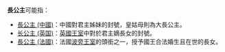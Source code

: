 '''長公主'''可能指：
*[[公主_(東亞)|長公主 (中國)]]：中國對君主姊妹的封號，皇姑母則為大長公主。
*[[长公主_(英国)|长公主 (英国)]]：[[英國王室|英國王室]]中對於君主嫡長女的封號。
*[[長公主_(法國)|長公主 (法國)]]：法國[[波旁王室|波旁王室]]的頭銜之一，授予國王合法婚生且在世的長女。

{{disambig|Cat=三字封號消歧義}}